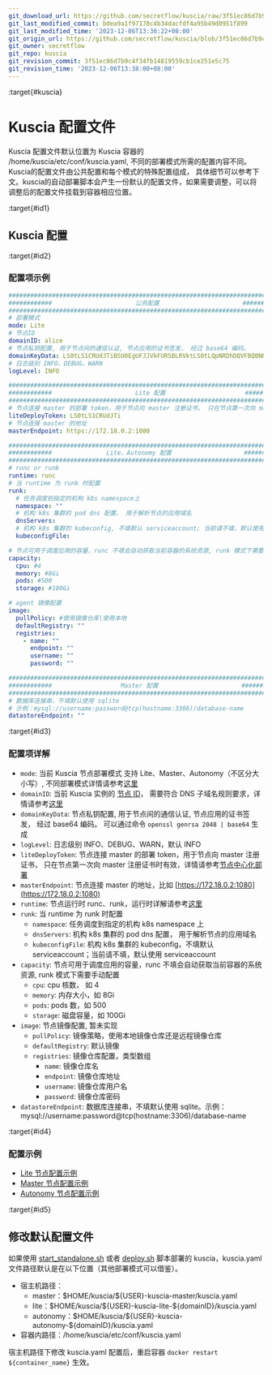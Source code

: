 ```yaml
---
git_download_url: https://github.com/secretflow/kuscia/raw/3f51ec86d7b9c4f34fb14819559cb1ce251e5c75/docs/deployment/kuscia_config_cn.md
git_last_modified_commit: bdea9a1f97178c4b34dacfdf4a95b49d0951f899
git_last_modified_time: '2023-12-06T13:36:22+08:00'
git_origin_url: https://github.com/secretflow/kuscia/blob/3f51ec86d7b9c4f34fb14819559cb1ce251e5c75/docs/deployment/kuscia_config_cn.md
git_owner: secretflow
git_repo: kuscia
git_revision_commit: 3f51ec86d7b9c4f34fb14819559cb1ce251e5c75
git_revision_time: '2023-12-06T13:38:00+08:00'
---
```


:target{#kuscia}

# Kuscia 配置文件

Kuscia 配置文件默认位置为 Kuscia 容器的 /home/kuscia/etc/conf/kuscia.yaml, 不同的部署模式所需的配置内容不同。
Kuscia的配置文件由公共配置和每个模式的特殊配置组成， 具体细节可以参考下文。kuscia的自动部署脚本会产生一份默认的配置文件，如果需要调整，可以将调整后的配置文件挂载到容器相应位置。

:target{#id1}

## Kuscia 配置

:target{#id2}

### 配置项示例

```yaml
#############################################################################
############                       公共配置                       ############
#############################################################################
# 部署模式
mode: Lite
# 节点ID
domainID: alice
# 节点私钥配置, 用于节点间的通信认证, 节点应用的证书签发， 经过 base64 编码。
domainKeyData: LS0tLS1CRUdJTiBSU0EgUFJJVkFURSBLRVktLS0tLQpNRDhDQVFBQ0NRREdsY1Y3MTd5V3l3SURBUUFCQWdrQXR5RGVueG0wUGVFQ0JRRHJVTGUvQWdVQTJBcUQ5UUlFCmFuYkxtd0lFZWFaYUxRSUZBSjZ1S2tjPQotLS0tLUVORCBSU0EgUFJJVkFURSBLRVktLS0tLQo
# 日志级别 INFO、DEBUG、WARN
logLevel: INFO

#############################################################################
############                       Lite 配置                      ############
#############################################################################
# 节点连接 master 的部署 token，用于节点向 master 注册证书， 只在节点第一次向 master 注册证书时有效
liteDeployToken: LS0tLS1CRUdJTi
# 节点连接 master 的地址
masterEndpoint: https://172.18.0.2:1080

#############################################################################
############               Lite、Autonomy 配置                    ############
#############################################################################
# runc or runk
runtime: runc
# 当 runtime 为 runk 时配置
runk:
  # 任务调度到指定的机构 k8s namespace上
  namespace: ""
  # 机构 k8s 集群的 pod dns 配置， 用于解析节点的应用域名
  dnsServers:
  # 机构 k8s 集群的 kubeconfig, 不填默认 serviceaccount; 当前请不填，默认使用 serviceaccount
  kubeconfigFile:

# 节点可用于调度应用的容量，runc 不填会自动获取当前容器的系统资源, runk 模式下需要手动配置
capacity:
  cpu: #4
  memory: #8Gi
  pods: #500
  storage: #100Gi

# agent 镜像配置
image:
  pullPolicy: #使用镜像仓库|使用本地
  defaultRegistry: ""
  registries:
    - name: ""
      endpoint: ""
      username: ""
      password: ""

#############################################################################
############                   Master 配置                       ############
#############################################################################
# 数据库连接串，不填默认使用 sqlite
# 示例：mysql://username:password@tcp(hostname:3306)/database-name
datastoreEndpoint: ""
```

:target{#id3}

### 配置项详解

- `mode`: 当前 Kuscia 节点部署模式 支持 Lite、Master、Autonomy（不区分大小写）, 不同部署模式详情请参考[这里](../reference/architecture_cn.mdx)
- `domainID`: 当前 Kuscia 实例的 [节点 ID](../reference/concepts/domain_cn.mdx)， 需要符合 DNS 子域名规则要求，详情请参考[这里](https://kubernetes.io/zh-cn/docs/concepts/overview/working-with-objects/names/#dns-subdomain-names)
- `domainKeyData`: 节点私钥配置, 用于节点间的通信认证, 节点应用的证书签发， 经过 base64 编码。 可以通过命令 `openssl genrsa 2048 | base64` 生成
- `logLevel`: 日志级别 INFO、DEBUG、WARN，默认 INFO
- `liteDeployToken`: 节点连接 master 的部署 token，用于节点向 master 注册证书， 只在节点第一次向 master 注册证书时有效，详情请参考[节点中心化部署](deploy_master_lite_cn.mdx)
- `masterEndpoint`: 节点连接 master 的地址，比如 [https://172.18.0.2:1080](https://172.18.0.2:1080)
- `runtime`: 节点运行时 runc、runk，运行时详解请参考[这里](../reference/architecture_cn.mdx#agent)
- `runk`: 当 runtime 为 runk 时配置
  - `namespace`: 任务调度到指定的机构 k8s namespace 上
  - `dnsServers`: 机构 k8s 集群的 pod dns 配置， 用于解析节点的应用域名
  - `kubeconfigFile`: 机构 k8s 集群的 kubeconfig，不填默认 serviceaccount；当前请不填，默认使用 serviceaccount
- `capacity`: 节点可用于调度应用的容量，runc 不填会自动获取当前容器的系统资源, runk 模式下需要手动配置
  - `cpu`: cpu 核数， 如 4
  - `memory`: 内存大小，如 8Gi
  - `pods`: pods 数，如 500
  - `storage`: 磁盘容量，如 100Gi
- `image`: 节点镜像配置, 暂未实现
  - `pullPolicy`: 镜像策略，使用本地镜像仓库还是远程镜像仓库
  - `defaultRegistry`: 默认镜像
  - `registries`: 镜像仓库配置，类型数组
    - `name`: 镜像仓库名
    - `endpoint`: 镜像仓库地址
    - `username`: 镜像仓库用户名
    - `password`: 镜像仓库密码
- `datastoreEndpoint`: 数据库连接串，不填默认使用 sqlite。示例：mysql://username\:password\@tcp(hostname:3306)/database-name

:target{#id4}

### 配置示例

- [Lite 节点配置示例](https://github.com/secretflow/kuscia/tree/main/scripts/templates/kuscia-lite.yaml)
- [Master 节点配置示例](https://github.com/secretflow/kuscia/tree/main/scripts/templates/kuscia-master.yaml)
- [Autonomy 节点配置示例](https://github.com/secretflow/kuscia/tree/main/scripts/templates/kuscia-autonomy.yaml)

:target{#id5}

## 修改默认配置文件

如果使用 [start\_standalone.sh](https://github.com/secretflow/kuscia/blob/main/scripts/deploy/start_standalone.sh) 或者 [deploy.sh](https://github.com/secretflow/kuscia/blob/main/scripts/deploy/deploy.sh) 脚本部署的 kuscia，kuscia.yaml 文件路径默认是在以下位置（其他部署模式可以借鉴）。

- 宿主机路径：
  - master：\$HOME/kuscia/$\{USER}-kuscia-master/kuscia.yaml
  - lite：\$HOME/kuscia/$\{USER}-kuscia-lite-$\{domainID}/kuscia.yaml
  - autonomy：\$HOME/kuscia/$\{USER}-kuscia-autonomy-$\{domainID}/kuscia.yaml
- 容器内路径：/home/kuscia/etc/conf/kuscia.yaml

宿主机路径下修改 kuscia.yaml 配置后，重启容器 `docker restart ${container_name}` 生效。

